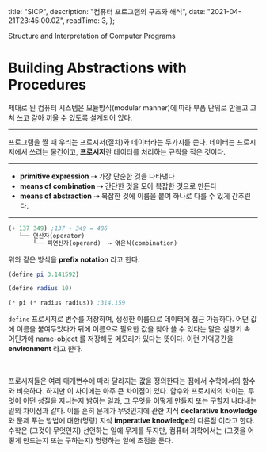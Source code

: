 
  title: "SICP",
  description: "컴퓨터 프로그램의 구조와 해석",
  date: "2021-04-21T23:45:00.0Z",
  readTime: 3,
};


<div style={{ textAlign: "center", fontFamily: "Rajdhani" }}>
  Structure and Interpretation of Computer Programs
</div>

<div style={{  marginTop: "4rem", fontFamily: "Poppins, NotoSansKR-Thin, MalgunGothic", fontSize: '11pt', lineHeight: '22pt', letterSpacing: '.8px'}}>

# Building Abstractions with Procedures

제대로 된 컴퓨터 시스템은 모듈방식(modular manner)에 따라 부품 단위로 만들고 고쳐 쓰고 갈아 끼울 수 있도록 설계되어 있다.

<hr />

프로그램을 짤 때 우리는 프로시저(절차)와 데이터라는 두가지를 쓴다. 데이터는 프로시저에서 쓰려는 물건이고, **프로시저**란 데이터를 처리하는 규칙을 적은 것이다.

<hr />

- **primitive expression** ⇢ 가장 단순한 것을 나타낸다
- **means of combination** ⇢ 간단한 것을 모아 복잡한 것으로 만든다
- **means of abstraction** ⇢ 복잡한 것에 이름을 붙여 하나로 다룰 수 있게 간추린다.

<hr />

<div className="blog-post">

```scheme
(+ 137 349) ;137 + 349 = 486
   └── 연산자(operator)
       └── 피연산자(operand)  ⇢ 엮은식(combination)
```

</div>

위와 같은 방식을 **prefix notation** 라고 한다.

<div className="blog-post">

```scheme
(define pi 3.141592)

(define radius 10)

(* pi (* radius radius)) ;314.159
```

</div>

`define` 프로시저로 변수를 저장하며, 생성한 이름으로 데이터에 접근 가능하다. 어떤 값에 이름을 붙여두었다가 뒤에 이름으로 필요한 값을 찾아 쓸 수 있다는 말은 실행기 속 어딘가에
name-object 를 저장해둔 메모리가 있다는 뜻이다. 이런 기억공간을 **environment** 라고 한다.

<br />

프로시저들은 여러 매개변수에 따라 달라지는 값을 정의한다는 점에서 수학에서의 함수와 비슷하다. 하지만 이 사이에는 아주 큰 차이점이 있다. 함수와 프로시저의 차이는, 무엇이 어떤 성질을 지니는지 밝히는 일과, 그 무엇을 어떻게 만들지 또는 구할지 나타내는 일의 차이점과 같다.
이를 흔히 문제가 무엇인지에 관한 지식 **declarative knowledge** 와 문제 푸는 방법에 대한(명령) 지식 **imperative knowledge**의 다른점 이라고 한다.
수학은 (그것이 무엇인지) 선언하는 일에 무게를 두지만, 컴퓨터 과학에서는 (그것을 어떻게 만드는지 또는 구하는지) 명령하는 일에 초점을 둔다.

</div>

